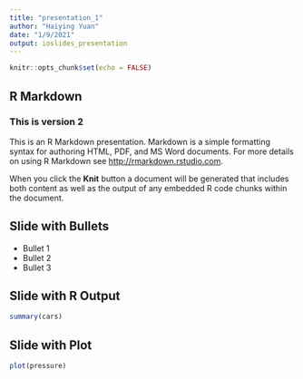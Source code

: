 ```yaml
---
title: "presentation_1"
author: "Haiying Yuan"
date: "1/9/2021"
output: ioslides_presentation
---
```


```r
knitr::opts_chunk$set(echo = FALSE)
```

## R Markdown

### This is version 2
This is an R Markdown presentation. Markdown is a simple formatting syntax for authoring HTML, PDF, and MS Word documents. For more details on using R Markdown see <http://rmarkdown.rstudio.com>.

When you click the **Knit** button a document will be generated that includes both content as well as the output of any embedded R code chunks within the document.

## Slide with Bullets

- Bullet 1
- Bullet 2
- Bullet 3

## Slide with R Output

```r
summary(cars)
```

## Slide with Plot

```r
plot(pressure)
```

